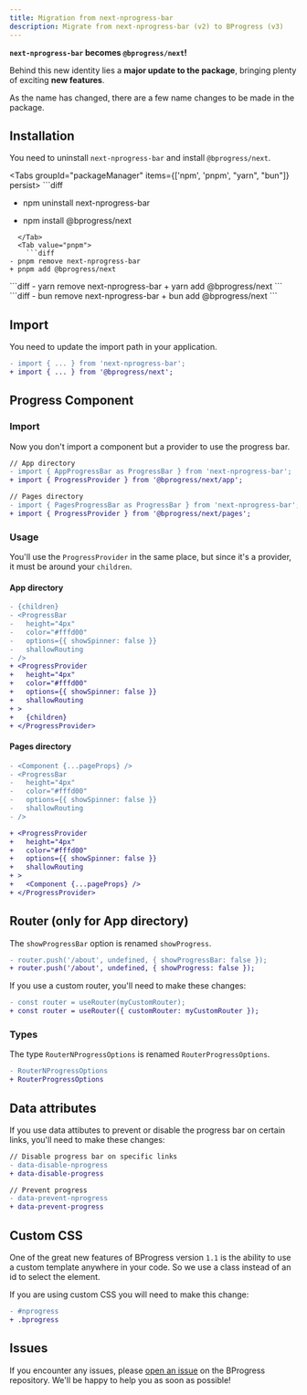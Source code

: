 ```yaml
---
title: Migration from next-nprogress-bar
description: Migrate from next-nprogress-bar (v2) to BProgress (v3)
---
```



**`next-nprogress-bar` becomes `@bprogress/next`!**

Behind this new identity lies a **major update to the package**, bringing plenty of exciting **new features**.

As the name has changed, there are a few name changes to be made in the package.

## Installation

You need to uninstall `next-nprogress-bar` and install `@bprogress/next`.

<Tabs groupId="packageManager" items={['npm', 'pnpm', "yarn", "bun"]} persist>
  <Tab value="npm">
    ```diff
- npm uninstall next-nprogress-bar
+ npm install @bprogress/next
```
  </Tab>
  <Tab value="pnpm">
    ```diff
- pnpm remove next-nprogress-bar
+ pnpm add @bprogress/next
```
  </Tab>
  <Tab value="yarn">
    ```diff
- yarn remove next-nprogress-bar
+ yarn add @bprogress/next
```
  </Tab>
  <Tab value="bun">
    ```diff
- bun remove next-nprogress-bar
+ bun add @bprogress/next
```
  </Tab>
</Tabs>

## Import

You need to update the import path in your application.

```diff
- import { ... } from 'next-nprogress-bar';
+ import { ... } from '@bprogress/next';
```

## Progress Component

### Import

Now you don't import a component but a provider to use the progress bar.

```diff
// App directory
- import { AppProgressBar as ProgressBar } from 'next-nprogress-bar';
+ import { ProgressProvider } from '@bprogress/next/app';

// Pages directory
- import { PagesProgressBar as ProgressBar } from 'next-nprogress-bar';
+ import { ProgressProvider } from '@bprogress/next/pages';
```

### Usage

You'll use the `ProgressProvider` in the same place, but since it's a provider, it must be around your `children`.

#### App directory

```diff
- {children}
- <ProgressBar
-   height="4px"
-   color="#fffd00"
-   options={{ showSpinner: false }}
-   shallowRouting
- />
+ <ProgressProvider
+   height="4px"
+   color="#fffd00"
+   options={{ showSpinner: false }}
+   shallowRouting
+ >
+   {children}
+ </ProgressProvider>
```

#### Pages directory

```diff
- <Component {...pageProps} />
- <ProgressBar
-   height="4px"
-   color="#fffd00"
-   options={{ showSpinner: false }}
-   shallowRouting
- />
```

```diff
+ <ProgressProvider
+   height="4px"
+   color="#fffd00"
+   options={{ showSpinner: false }}
+   shallowRouting
+ >
+   <Component {...pageProps} />
+ </ProgressProvider>
```

## Router (only for App directory)

The `showProgressBar` option is renamed `showProgress`.

```diff
- router.push('/about', undefined, { showProgressBar: false });
+ router.push('/about', undefined, { showProgress: false });
```

If you use a custom router, you'll need to make these changes:

```diff
- const router = useRouter(myCustomRouter);
+ const router = useRouter({ customRouter: myCustomRouter });
```

### Types

The type `RouterNProgressOptions` is renamed `RouterProgressOptions`.

```diff
- RouterNProgressOptions
+ RouterProgressOptions
```

## Data attributes

If you use data attibutes to prevent or disable the progress bar on certain links, you'll need to make these changes:

```diff
// Disable progress bar on specific links
- data-disable-nprogress
+ data-disable-progress

// Prevent progress
- data-prevent-nprogress
+ data-prevent-progress
```

## Custom CSS

One of the great new features of BProgress version `1.1` is the ability to use a custom template anywhere in your code. So we use a class instead of an id to select the element. 

If you are using custom CSS you will need to make this change:

```diff
- #nprogress
+ .bprogress
```

## Issues

If you encounter any issues, please [open an issue](https://github.com/Skyleen77/bprogress/issues) on the BProgress repository. We'll be happy to help you as soon as possible!
